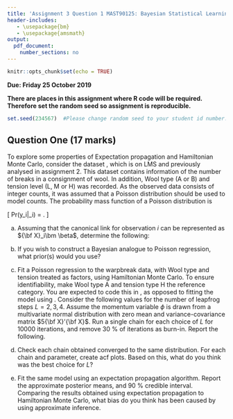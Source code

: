 ---
title: 'Assignment 3 Question 1 MAST90125: Bayesian Statistical Learning'
header-includes:
   - \usepackage{bm}
   - \usepackage{amsmath}
output: 
  pdf_document:
    number_sections: no
---

```{r setup, include=FALSE}
knitr::opts_chunk$set(echo = TRUE)
```

**Due: Friday 25 October 2019**  
\vspace{5 mm}

**There are places in this assignment where R code will be required. Therefore set the random seed so assignment is reproducible.**

```{r}
set.seed(234567)  #Please change random seed to your student id number.
```

## Question One (17 marks)

To explore some properties of Expectation propagation and Hamiltonian Monte Carlo, consider the dataset \texttt{Warpbreaks.csv}, which is on LMS and previously analysed in assignment 2. This dataset contains information of the number of breaks in a consignment of wool. In addition, Wool type (A or B) and tension level (L, M or H) was recorded. As the observed data consists of integer counts, it was assumed that a Poisson distribution should be used to model counts. The probability mass function of a Poisson distribution is

\[ Pr(y_i|\lambda_i) = \frac{\lambda_i^{y_i}e^{-\lambda_i}}{y_i!}.  \]


a) Assuming that the canonical link for observation $i$ can be represented as ${\bf X}_i\bm \beta$, determine the following:

\begin{itemize}
\item The likelihood, $p({\bf y}|\bm \beta)$ and log-likelihood.
\item The first derivative of the log-likelihood with respect to $\bm \beta$.
\end{itemize}



b) If you wish to construct a Bayesian analogue to Poisson regression, what prior(s) would you use?



c) Fit a Poisson regression to the warpbreak data, with Wool type and tension treated as factors, using Hamiltonian Monte Carlo. To ensure identifiability, make Wool type A and tension type H the reference category. You are expected to code this in \texttt{R}, as opposed to fitting the model using \texttt{Stan}. Consider the following values for the number of leapfrog steps $L = 2, 3, 4$. Assume the momentum variable $\phi$ is drawn from a multivariate normal distribution with zero mean and variance-covariance matrix $5{\bf X}'{\bf X}$. Run a single chain for each choice of $L$ for 10000 iterations, and remove 30 \% of iterations as burn-in. Report the following.

\begin{itemize}
\item The posterior mean, standard deviations and 90 \% credible intervals for all parameters, combining the results for all chains. Interpret the 90 \% credible interval.
\item The acceptance rate for each choice of $L$.
\end{itemize}

d) Check each chain obtained converged to the same distribution. For each chain and parameter, create acf plots. Based on this, what do you think was the best choice for $L$?

e) Fit the same model using an expectation propagation algorithm. Report the approximate posterior means, and 90 \% credible interval. Comparing the results obtained using expectation propagation to Hamiltonian Monte Carlo, what \lq bias\rq\hspace{1 mm} do you think has been caused by using approximate inference. 
